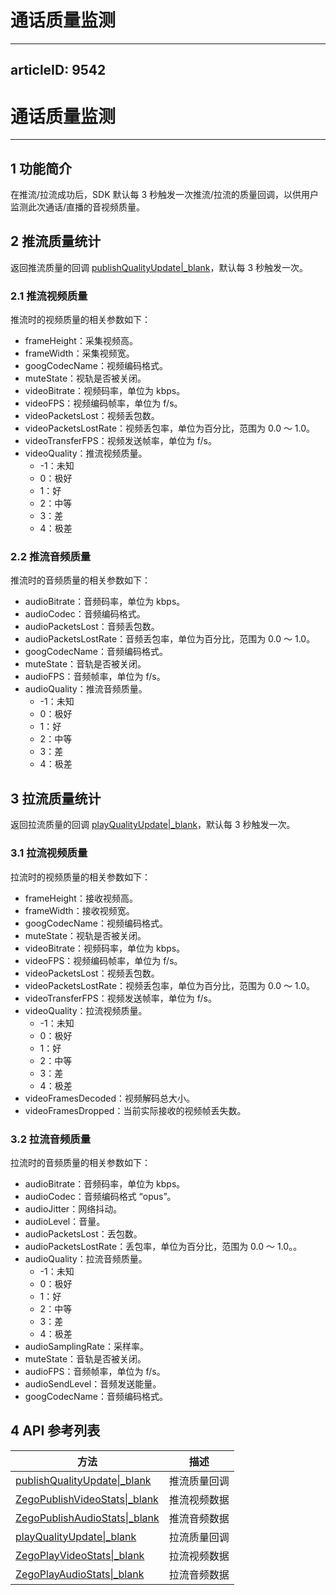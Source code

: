 # 通话质量监测
---
articleID: 9542
---
# 通话质量监测

- - - 

## 1 功能简介

在推流/拉流成功后，SDK 默认每 3 秒触发一次推流/拉流的质量回调，以供用户监测此次通话/直播的音视频质量。

## 2 推流质量统计

<div class="mk-hint">

返回推流质量的回调 [publishQualityUpdate|_blank](@publishQualityUpdate)，默认每 3 秒触发一次。
</div>

### 2.1 推流视频质量

推流时的视频质量的相关参数如下：

- frameHeight：采集视频高。
- frameWidth：采集视频宽。
- googCodecName：视频编码格式。
- muteState：视轨是否被关闭。
- videoBitrate：视频码率，单位为 kbps。
- videoFPS：视频编码帧率，单位为 f/s。
- videoPacketsLost：视频丢包数。
- videoPacketsLostRate：视频丢包率，单位为百分比，范围为 0.0 ～ 1.0。
- videoTransferFPS：视频发送帧率，单位为 f/s。
- videoQuality：推流视频质量。
  - -1：未知
  - 0：极好
  - 1：好
  - 2：中等
  - 3：差
  - 4：极差


### 2.2 推流音频质量

推流时的音频质量的相关参数如下：

- audioBitrate：音频码率，单位为 kbps。
- audioCodec：音频编码格式。
- audioPacketsLost：音频丢包数。
- audioPacketsLostRate：音频丢包率，单位为百分比，范围为 0.0 ～ 1.0。
- googCodecName：音频编码格式。
- muteState：音轨是否被关闭。
- audioFPS：音频帧率，单位为 f/s。
- audioQuality：推流音频质量。
  - -1：未知
  - 0：极好
  - 1：好
  - 2：中等
  - 3：差
  - 4：极差



## 3 拉流质量统计

<div class="mk-hint">

返回拉流质量的回调 [playQualityUpdate|_blank](@playQualityUpdate)，默认每 3 秒触发一次。 
</div>


### 3.1 拉流视频质量

拉流时的视频质量的相关参数如下：

- frameHeight：接收视频高。
- frameWidth：接收视频宽。
- googCodecName：视频编码格式。
- muteState：视轨是否被关闭。
- videoBitrate：视频码率，单位为 kbps。
- videoFPS：视频编码帧率，单位为 f/s。
- videoPacketsLost：视频丢包数。
- videoPacketsLostRate：视频丢包率，单位为百分比，范围为 0.0 ～ 1.0。
- videoTransferFPS：视频发送帧率，单位为 f/s。
- videoQuality：拉流视频质量。
  - -1：未知
  - 0：极好
  - 1：好
  - 2：中等
  - 3：差
  - 4：极差
- videoFramesDecoded：视频解码总大小。
- videoFramesDropped：当前实际接收的视频帧丢失数。


### 3.2 拉流音频质量

拉流时的音频质量的相关参数如下：

- audioBitrate：音频码率，单位为 kbps。
- audioCodec：音频编码格式 “opus”。
- audioJitter：网络抖动。
- audioLevel：音量。
- audioPacketsLost：丢包数。
- audioPacketsLostRate：丢包率，单位为百分比，范围为 0.0 ～ 1.0。。
- audioQuality：拉流音频质量。
  - -1：未知
  - 0：极好
  - 1：好
  - 2：中等
  - 3：差
  - 4：极差
- audioSamplingRate：采样率。
- muteState：音轨是否被关闭。
- audioFPS：音频帧率，单位为 f/s。
- audioSendLevel：音频发送能量。
- googCodecName：音频编码格式。


## 4 API 参考列表

| 方法 | 描述 |
|-------|--------|
| [publishQualityUpdate\|_blank](@publishQualityUpdate) | 推流质量回调 |
| [ZegoPublishVideoStats\|_blank](@-ZegoPublishVideoStats) | 推流视频数据 |
| [ZegoPublishAudioStats\|_blank](@-ZegoPublishAudioStats) | 推流音频数据 |
| [playQualityUpdate\|_blank](@playQualityUpdate) | 拉流质量回调 |
| [ZegoPlayVideoStats\|_blank](@-ZegoPlayVideoStats) | 拉流视频数据 |
| [ZegoPlayAudioStats\|_blank](@-ZegoPlayAudioStats) | 拉流音频数据 |
